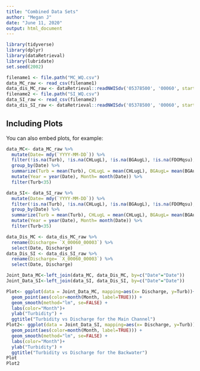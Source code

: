---
title: "Combined Data Sets"
author: "Megan J"
date: "June 11, 2020"
output: html_document
---

```{r setup, include=FALSE}
library(tidyverse)
library(dplyr)
library(dataRetrieval)
library(lubridate)
set.seed(2002)
```



```{r Import Data}
filename1 <- file.path("MC_WQ.csv")
data_MC_raw <- read_csv(filename1)
data_dis_MC_raw <- dataRetrieval::readNWISdv('05378500', '00060', startDate =  "2015-06-30", endDate = "2018-10-12")
filename2 <- file.path("SI_WQ.csv")
data_SI_raw <- read_csv(filename2)
data_dis_SI_raw <- dataRetrieval::readNWISdv('05378500', '00060', startDate =  "2015-06-01", endDate = "2018-10-10")

```

## Including Plots

You can also embed plots, for example:

```{r Clean Data}
data_MC<- data_MC_raw %>% 
  mutate(Date= mdy(`YYYY-MM-DD`)) %>%
  filter(!is.na(Turb), !is.na(CHLugL), !is.na(BGAugL), !is.na(FDOMqsu), !is.na(NO3_mgL))  %>%
  group_by(Date) %>% 
  summarize(Turb = mean(Turb), CHLugL = mean(CHLugL), BGAugL= mean(BGAugL), FDOMqsu= mean(FDOMqsu), NO3_mgL = mean(NO3_mgL)) %>%
  mutate(Year = year(Date), Month= month(Date)) %>%
  filter(Turb<35)

data_SI<- data_SI_raw %>% 
  mutate(Date= mdy(`YYYY-MM-DD`)) %>%
  filter(!is.na(Turb), !is.na(CHLugL), !is.na(BGAugL), !is.na(FDOMqsu), !is.na(NO3_mgL))  %>%
  group_by(Date) %>% 
  summarize(Turb = mean(Turb), CHLugL = mean(CHLugL), BGAugL= mean(BGAugL), FDOMqsu= mean(FDOMqsu), NO3_mgL = mean(NO3_mgL)) %>%
  mutate(Year = year(Date), Month= month(Date)) %>%
  filter(Turb<35)
```

```{r Discharge Data Clean}
data_Dis_MC <- data_dis_MC_raw %>% 
  rename(Discharge= `X_00060_00003`) %>% 
  select(Date, Discharge)
data_Dis_SI <- data_dis_SI_raw %>% 
  rename(Discharge= `X_00060_00003`) %>% 
  select(Date, Discharge)
```

```{r Join Data}
Joint_Data_MC<-left_join(data_MC, data_Dis_MC, by=c("Date"="Date"))
Joint_Data_SI<-left_join(data_SI, data_Dis_SI, by=c("Date"="Date"))
```

```{r}
Plot<- ggplot(data = Joint_Data_MC, mapping=aes(x= Discharge, y=Turb))+
  geom_point(aes(color=month(Month, label=TRUE))) +
  geom_smooth(method="lm", se=FALSE) +
  labs(color="Month")+
  ylab("Turbidity") + 
  ggtitle("Turbidity vs Discharge for the Main Channel")
Plot2<- ggplot(data = Joint_Data_SI, mapping=aes(x= Discharge, y=Turb))+
  geom_point(aes(color=month(Month, label=TRUE))) +
  geom_smooth(method="lm", se=FALSE) +
  labs(color="Month")+
  ylab("Turbidity") + 
  ggtitle("Turbidity vs Discharge for the Backwater")
Plot
Plot2

```

